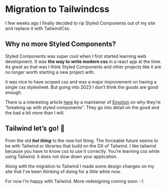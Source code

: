 # Migration to Tailwindcss

I few weeks ago I finally decided to rip Styled Components out of my site and replace it with TailwindCss.

## Why no more Styled Components?

Styled Components was super cool when I first started learning web development. It was **********the way to write modern css********** in a react app at the time. As great as that was I think Styled Components and other projects like it are no longer worth starting a new project with. 

it was nice to have scoped css and was a major improvement on having a single css stylesheet. But going into 2023 I don’t think the goods are good enough. 

There is a interesting article [here](https://dev.to/srmagura/why-were-breaking-up-wiht-css-in-js-4g9b) by a maintainer of [Emotion](https://emotion.sh/docs/introduction) on why they’re “breaking up with styled components”. They go into detail on the good and the bad a bit more than I will. 

## Tailwind let’s go! 🚀

From the old ***hot thing*** to the new hot thing. The forceable future seems to be with Tailwind or libraries that build on the DX of Tailwind. I like tailwind because you have to know css to use it correctly. You’re learning css while using Tailwind. it does not slow down your application. 

Along with the migration to Tailwind I made some design changes on my site that I’ve been thinking of doing for a little while now.

For now I’m happy with Tailwind. More redesigning coming soon :-)